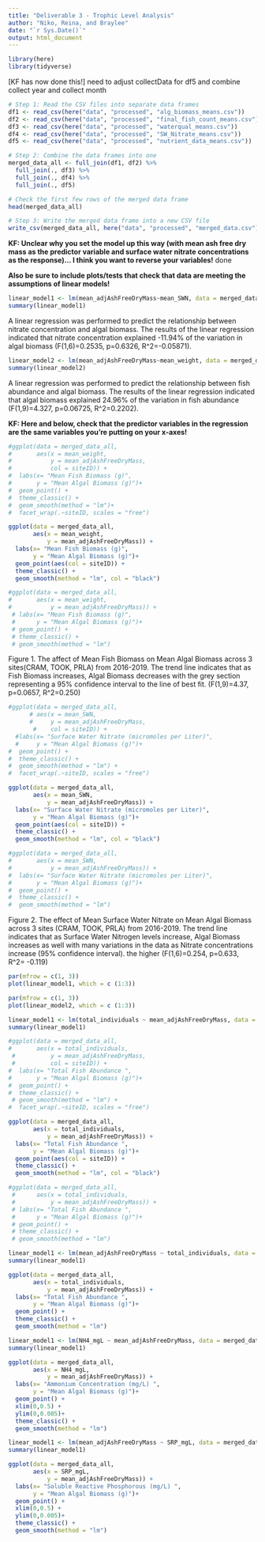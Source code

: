 ```yaml
---
title: "Deliverable 3 - Trophic Level Analysis"
author: "Niko, Reina, and Braylee"
date: "`r Sys.Date()`"
output: html_document
---
```

```r
library(here)
library(tidyverse)
```

[KF has now done this!] need to adjust collectData for df5 and combine collect year and collect month
```r
# Step 1: Read the CSV files into separate data frames
df1 <- read_csv(here("data", "processed", "alg_biomass_means.csv"))
df2 <- read_csv(here("data", "processed", "final_fish_count_means.csv"))
df3 <- read_csv(here("data", "processed", "waterqual_means.csv"))
df4 <- read_csv(here("data", "processed", "SW_Nitrate_means.csv"))
df5 <- read_csv(here("data", "processed", "nutrient_data_means.csv"))
```

```r
# Step 2: Combine the data frames into one
merged_data_all <- full_join(df1, df2) %>% 
  full_join(., df3) %>% 
  full_join(., df4) %>% 
  full_join(., df5)

# Check the first few rows of the merged data frame
head(merged_data_all)

# Step 3: Write the merged data frame into a new CSV file
write_csv(merged_data_all, here("data", "processed", "merged_data.csv"))

```


**KF: Unclear why you set the model up this way (with mean ash free dry mass as the predictor variable and surface water nitrate concentrations as the response)... I think you want to reverse your variables!** done 

**Also be sure to include plots/tests that check that data are meeting the assumptions of linear models!**
```r

linear_model1 <- lm(mean_adjAshFreeDryMass~mean_SWN, data = merged_data_all)
summary(linear_model1)
```

A linear regression was performed to predict the relationship between nitrate concentration and algal biomass. The results of the linear regression indicated that nitrate concentration explained -11.94% of the variation in algal biomass (F(1,6)=0.2535, p=0.6326, R^2=-0.05871).



```r
linear_model2 <- lm(mean_adjAshFreeDryMass~mean_weight, data = merged_data_all)
summary(linear_model2)
```

A linear regression was performed to predict the relationship between fish abundance and algal biomass. The results of the linear regression indicated that algal biomass explained 24.96% of the variation in fish abundance (F(1,9)=4.327, p=0.06725, R^2=0.2202). 

**KF: Here and below, check that the predictor variables in the regression are the same variables you're putting on your x-axes!**
```r
#ggplot(data = merged_data_all,
#       aes(x = mean_weight, 
#           y = mean_adjAshFreeDryMass,
#           col = siteID)) +
#  labs(x= "Mean Fish Biomass (g)",
#       y = "Mean Algal Biomass (g)")+
#  geom_point() +
#  theme_classic() +
#  geom_smooth(method = "lm")+
#  facet_wrap(.~siteID, scales = "free")

ggplot(data = merged_data_all,
       aes(x = mean_weight, 
           y = mean_adjAshFreeDryMass)) +
  labs(x= "Mean Fish Biomass (g)",
       y = "Mean Algal Biomass (g)")+
  geom_point(aes(col = siteID)) +
  theme_classic() +
  geom_smooth(method = "lm", col = "black")

#ggplot(data = merged_data_all,
#       aes(x = mean_weight, 
#           y = mean_adjAshFreeDryMass)) +
 # labs(x= "Mean Fish Biomass (g)",
 #      y = "Mean Algal Biomass (g)")+
 # geom_point() +
 # theme_classic() +
 # geom_smooth(method = "lm")
```
Figure 1. The affect of Mean Fish Biomass on Mean Algal Biomass across 3 sites(CRAM, TOOK, PRLA) from 2016-2019. The trend line indicates that as Fish Biomass increases, Algal Biomass decreases with the grey section representing a 95% confidence interval to the line of best fit. (F(1,9)=4.37, p=0.0657, R^2=0.250) 

```r
#ggplot(data = merged_data_all,
      # aes(x = mean_SWN, 
      #     y = mean_adjAshFreeDryMass, 
       #    col = siteID)) +
  #labs(x= "Surface Water Nitrate (micromoles per Liter)", 
  #     y = "Mean Algal Biomass (g)")+
#  geom_point() +
#  theme_classic() +
#  geom_smooth(method = "lm") +
#  facet_wrap(.~siteID, scales = "free")

ggplot(data = merged_data_all,
       aes(x = mean_SWN, 
           y = mean_adjAshFreeDryMass)) +
  labs(x= "Surface Water Nitrate (micromoles per Liter)", 
       y = "Mean Algal Biomass (g)")+
  geom_point(aes(col = siteID)) +
  theme_classic() +
  geom_smooth(method = "lm", col = "black")

#ggplot(data = merged_data_all,
#       aes(x = mean_SWN, 
#           y = mean_adjAshFreeDryMass)) +
#  labs(x= "Surface Water Nitrate (micromoles per Liter)", 
#       y = "Mean Algal Biomass (g)")+
#  geom_point() +
#  theme_classic() +
#  geom_smooth(method = "lm")

```
Figure 2. The effect of Mean Surface Water Nitrate on Mean Algal Biomass across 3 sites (CRAM, TOOK, PRLA) from 2016-2019. The trend line indicates that as Surface Water Nitrogen levels increase, Algal Biomass increases as well with many variations in the data as Nitrate concentrations increase (95% confidence interval). the higher  (F(1,6)=0.254, p=0.633, R^2= -0.119)
```r
par(mfrow = c(1, 3))
plot(linear_model1, which = c (1:3))
```

```r
par(mfrow = c(1, 3))
plot(linear_model2, which = c (1:3))
```

```r
linear_model1 <- lm(total_individuals ~ mean_adjAshFreeDryMass, data = merged_data_all)
summary(linear_model1)
```
```r
#ggplot(data = merged_data_all,
#       aes(x = total_individuals, 
 #          y = mean_adjAshFreeDryMass, 
 #          col = siteID)) +
#  labs(x= "Total Fish Abundance ",
#       y = "Mean Algal Biomass (g)")+
#  geom_point() +
#  theme_classic() +
 # geom_smooth(method = "lm") +
#  facet_wrap(.~siteID, scales = "free")

ggplot(data = merged_data_all,
       aes(x = total_individuals, 
           y = mean_adjAshFreeDryMass)) +
  labs(x= "Total Fish Abundance ",
       y = "Mean Algal Biomass (g)")+
  geom_point(aes(col = siteID)) +
  theme_classic() +
  geom_smooth(method = "lm", col = "black") 

#ggplot(data = merged_data_all,
 #      aes(x = total_individuals, 
 #          y = mean_adjAshFreeDryMass)) +
 # labs(x= "Total Fish Abundance ",
 #      y = "Mean Algal Biomass (g)")+
 # geom_point() +
 # theme_classic() +
 # geom_smooth(method = "lm") 
```

```r
linear_model1 <- lm(mean_adjAshFreeDryMass ~ total_individuals, data = merged_data_all)
summary(linear_model1)
```

```r
ggplot(data = merged_data_all,
       aes(x = total_individuals, 
           y = mean_adjAshFreeDryMass)) +
  labs(x= "Total Fish Abundance ",
       y = "Mean Algal Biomass (g)")+
  geom_point() +
  theme_classic() +
  geom_smooth(method = "lm")
```

```r
linear_model1 <- lm(NH4_mgL ~ mean_adjAshFreeDryMass, data = merged_data_all)
summary(linear_model1)
```

```r
ggplot(data = merged_data_all,
       aes(x = NH4_mgL, 
           y = mean_adjAshFreeDryMass)) +
  labs(x= "Ammonium Concentration (mg/L) ",
       y = "Mean Algal Biomass (g)")+
  geom_point() +
  xlim(0,0.5) +
  ylim(0,0.005)+
  theme_classic() +
  geom_smooth(method = "lm")
```

```r
linear_model1 <- lm(mean_adjAshFreeDryMass ~ SRP_mgL, data = merged_data_all)
summary(linear_model1)
```

```r
ggplot(data = merged_data_all,
       aes(x = SRP_mgL, 
           y = mean_adjAshFreeDryMass)) +
  labs(x= "Soluble Reactive Phosphorous (mg/L) ",
       y = "Mean Algal Biomass (g)")+
  geom_point() +
  xlim(0,0.5) +
  ylim(0,0.005)+
  theme_classic() +
  geom_smooth(method = "lm")
```

